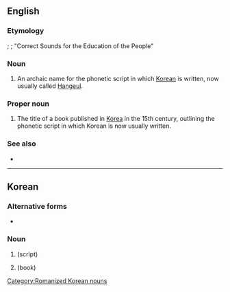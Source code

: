 ==English==

===Etymology===
{{etyl|ko}} {{Kore|[[훈민 정음]]}}; {{Kore|[[訓]][[民]][[正]][[音]]}}; "Correct Sounds for the Education of the People"

===Noun===
{{en-noun|-}}

# An archaic name for the phonetic script in which [[Korean]] is written, now usually called [[Hangeul]].

===Proper noun===
{{en-proper noun}}

# The title of a book published in [[Korea]] in the 15th century, outlining the phonetic script in which Korean is now usually written.

===See also===
* {{pedia}}

----

==Korean==
{{rfv|Korean only}}

===Alternative forms===
* {{Kore|[[훈민 정음]]}}

===Noun===
{{infl|ko|noun|sc=Latn}}

# {{l|en|Hunmin Jeongeum}} (script)
# {{l|en|Hunmin Jeongeum}} (book)

[[Category:Romanized Korean nouns]]